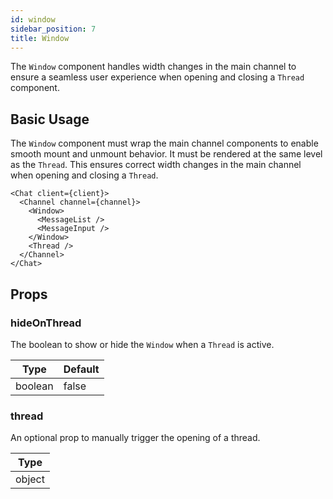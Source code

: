 ```yaml
---
id: window
sidebar_position: 7
title: Window
---
```


The `Window` component handles width changes in the main channel to ensure a seamless user experience when opening and closing a `Thread` component.

## Basic Usage

The `Window` component must wrap the main channel components to enable smooth mount and unmount behavior. It must be rendered at the same level as the `Thread`.
This ensures correct width changes in the main channel when opening and closing a `Thread`.

```tsx
<Chat client={client}>
  <Channel channel={channel}>
    <Window>
      <MessageList />
      <MessageInput />
    </Window>
    <Thread />
  </Channel>
</Chat>
```

## Props

### hideOnThread

The boolean to show or hide the `Window` when a `Thread` is active.

| Type    | Default |
| ------- | ------- |
| boolean | false   |

### thread

An optional prop to manually trigger the opening of a thread.

| Type   |
| ------ |
| object |
